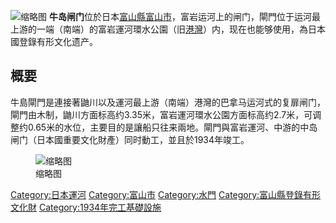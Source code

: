 {{roughtranslation|time=2017-01-10T07:07:02+00:00}}
[[File:Ushijima_Canal_locks_downstream_side.jpg|缩略图]]
'''牛岛闸门'''位於日本[[富山縣|富山縣]][[富山市|富山市]]，富岩运河上的闸门，閘門位于运河最上游的一端（南端）的富岩運河環水公園（旧[[港灣|港灣]]）内，现在也能够使用，為日本國登錄有形文化遗产。

== 概要 ==
牛島閘門是連接著鼬川以及運河最上游（南端）港灣的巴拿马运河式的复扉闸门，閘門由木制，鼬川方面标高约3.35米，富岩運河環水公園方面标高约2.7米，可调整约0.65米的水位，主要目的是讓船只往来兩地。閘門與富岩運河、中游的中岛闸门（日本國重要文化財產）同时動工，並且於1934年竣工。

[[File:Ushijima_Canal_locks_water_level_indicator.jpg|缩略图]]

[[Category:日本運河|Category:日本運河]]
[[Category:富山市|Category:富山市]]
[[Category:水門|Category:水門]]
[[Category:富山縣登錄有形文化財|Category:富山縣登錄有形文化財]]
[[Category:1934年完工基礎設施|Category:1934年完工基礎設施]]